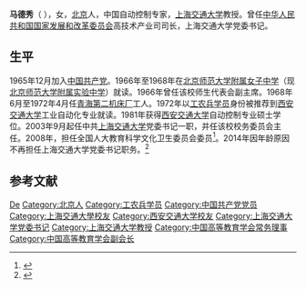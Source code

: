 '''马德秀'''（{{bd|1947年|9月||}} ），女，[[北京|北京]]人，中国自动控制专家，[[上海交通大学|上海交通大学]]教授。曾任[[中华人民共和国国家发展和改革委员会|中华人民共和国国家发展和改革委员会]]高技术产业司司长，上海交通大学党委书记。

== 生平 ==
1965年12月加入[[中国共产党|中国共产党]]。1966年至1968年在[[北京师范大学附属女子中学|北京师范大学附属女子中学]]（现[[北京师范大学附属实验中学|北京师范大学附属实验中学]]）就读。1966年曾任该校师生代表会副主席。1968年6月至1972年4月任[[青海第二机床厂|青海第二机床厂]]工人。1972年以[[工农兵学员|工农兵学员]]身份被推荐到[[西安交通大学|西安交通大学]]工业自动化专业就读。1981年获得[[西安交通大学|西安交通大学]]自动控制专业硕士学位。2003年9月起任中共[[上海交通大学|上海交通大学]]党委书记一职，并任该校校务委员会主任。2008年，担任全国人大教育科学文化卫生委员会委员<ref>{{cite news|title=全国人大代表信息-马德秀|url= http://210.82.31.1:8084/delegate/viewDelegate.action?dbid=110635|accessdate=2013-04-05|newspaper=全国人大网|archive-url=https://web.archive.org/web/20121102215958/http://www.npc.gov.cn/delegate/viewDelegate.action?dbid=110635|archive-date=2012-11-02|dead-url=yes}}</ref>。2014年因年龄原因不再担任上海交通大学党委书记职务。<ref>{{Cite web|title=姜斯宪任上海交通大学党委书记|url=http://www.moe.gov.cn/publicfiles/business/htmlfiles/moe/moe_1485/201401/162448.html|accessdate=2014-01-14|work=中华人民共和国教育部}}{{Dead link}}</ref>

== 参考文献 ==
{{reflist}}

{{上海交通大学}}
{{Navboxes
| title  = 马德秀在[[中国高等教育学会|中国高等教育学会]]的职务
| list1  =
{{中国高等教育学会第六届理事会}}
}}

{{Academic-bio-stub}}
{{DEFAULTSORT:Ma马}}
[[Category:马姓|De]]
[[Category:北京人|Category:北京人]]
[[Category:工农兵学员|Category:工农兵学员]]
[[Category:中国共产党党员|Category:中国共产党党员]]
[[Category:上海交通大學校友|Category:上海交通大學校友]]
[[Category:西安交通大学校友|Category:西安交通大学校友]]
[[Category:上海交通大学党委书记|Category:上海交通大学党委书记]]
[[Category:上海交通大学教授|Category:上海交通大学教授]]
[[Category:中国高等教育学会常务理事|Category:中国高等教育学会常务理事]]
[[Category:中国高等教育学会副会长|Category:中国高等教育学会副会长]]
